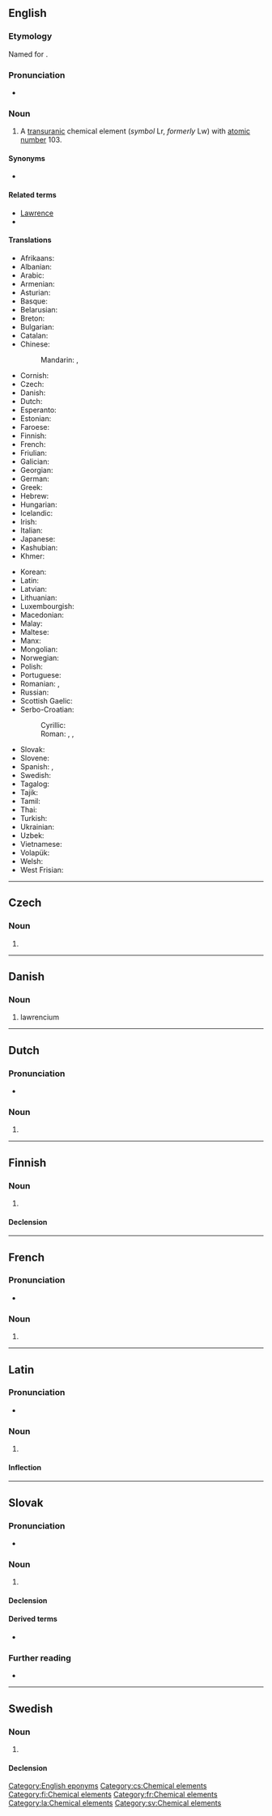 {{also|Lawrencium}}
==English==
{{elements|Lr|nobelium|No|rutherfordium|Rf}}

===Etymology===
Named for {{w|Ernest Lawrence}}.

===Pronunciation===
* {{audio|En-lawrencium.oga|Audio|lang=en}}

===Noun===
{{en-noun|-}}
{{wikipedia}}

# A [[transuranic]] chemical element (''symbol'' Lr, ''formerly'' Lw) with [[atomic number]] 103.

====Synonyms====
* {{l|en|unniltrium}}

====Related terms====
* [[w:Ernest Lawrence|Lawrence]]
* {{l|en|lawrencate}}

====Translations====
{{trans-top|chemical element}}
* Afrikaans: {{t|af|lawrencium}}
* Albanian: {{t|sq|lorencium}}
* Arabic: {{t|ar|لُورَنْسِيُوم|tr=loransiyum|m}}
* Armenian: {{t|hy|լոուրենսիում}}
* Asturian: {{t|ast|laurenciu|m}}
* Basque: {{t|eu|laurentzioa}}
* Belarusian: {{t|be|лаўрэнсiй|tr=laurénsij|m}}
* Breton: {{t|br|laorenciom}}
* Bulgarian: {{t|bg|лавренций|tr=lavréntsij|m}}
* Catalan: {{t+|ca|laurenci|m}}
* Chinese:
*: Mandarin: {{t+|cmn|鐒}}, {{t+|cmn|铹|tr=láo}}
* Cornish: {{t|kw|lawrencyum}}
* Czech: {{t+|cs|lawrencium}}
* Danish: {{t+|da|lawrencium}}
* Dutch: {{t+|nl|lawrencium|n}}
* Esperanto: {{t+|eo|laŭrencio}}
* Estonian: {{t+|et|lavrentsium}}
* Faroese: {{t|fo|lawrencium}}
* Finnish: {{t+|fi|lawrencium}}
* French: {{t+|fr|lawrencium|m}}
* Friulian: {{t|fur|laurenzi}}
* Galician: {{t+|gl|laurencio|m}}
* Georgian: {{t|ka|ლაურენსიუმი}}
* German: {{t+|de|Lawrencium|n}}
* Greek: {{t+|el|λωρένσιο|n}}
* Hebrew: {{t+|he|לורנציום|tr=loréntsiyum}}
* Hungarian: {{t+|hu|laurencium}}
* Icelandic: {{t|is|lárensín}}
* Irish: {{t|ga|láirinciam}}
* Italian: {{t+|it|laurenzio|m}}
* Japanese: {{t+|ja|ローレンシウム|tr=rorenshiumu}}
* Kashubian: {{t|csb|lorens}}
* Khmer: {{t|km|ឡូរ៉ង់ស្យូម|tr=loorɑŋsyum}}
{{trans-mid}}
* Korean: {{t+|ko|로렌슘}}
* Latin: {{t+|la|lawrencium}}
* Latvian: {{t|lv|lourensijs|m}}
* Lithuanian: {{t+|lt|laurencis|m}}
* Luxembourgish: {{t|lb|Lawrencium}}
* Macedonian: {{t|mk|лоренсиум|tr=lorénsium|m}}
* Malay: {{t|ms|lawrensium}}
* Maltese: {{t|mt|lawrenzjum}}
* Manx: {{t|gv|lawrencium}}
* Mongolian: {{t|mn|лоуренси}}
* Norwegian: {{t|no|lawrencium}}
* Polish: {{t+|pl|lorens|m}}
* Portuguese: {{t+|pt|laurêncio|m}}
* Romanian: {{t+|ro|lawrenciu|n}}, {{t+|ro|lawrențiu|n}}
* Russian: {{t+|ru|лоуре́нсий|m}}
* Scottish Gaelic: {{t|gd|làirinciam}}
* Serbo-Croatian:
*: Cyrillic: {{t-check|sh|лавренциjум|m}}
*: Roman: {{t-check|sh|lavrencijum|m}}, {{t-check|sh|lawrencij|m}}, {{t+check|sh|lorensij|m}}
* Slovak: {{t|sk|lawrencium}}
* Slovene: {{t+|sl|lavrencij}}
* Spanish: {{t|es|lawrencio|m}}, {{t+|es|laurencio|m}}
* Swedish: {{t+|sv|lawrencium|n}}
* Tagalog: {{t|tl|lawrensyo}}
* Tajik: {{t|tg|lourensi'}}
* Tamil: {{t|ta|லோரென்சியம்}}
* Thai: {{t|th|ลอร์เรนเซียม|tr=lorēnsiam}}
* Turkish: {{t+|tr|lorentiyum}}
* Ukrainian: {{t|uk|лоуренсiй|tr=lourénsij|m}}
* Uzbek: {{t|uz|лоуренсий|tr=lourensiy|sc=Cyrl}}
* Vietnamese: {{t|vi|lorenxi}}
* Volapük: {{t+|vo|laurensin}}
* Welsh: {{t+|cy|lawrenciwm}}
* West Frisian: {{t|fy|lawrencium}}
{{trans-bottom}}

[[Category:English eponyms]]

----

==Czech==

===Noun===
{{cs-noun|g=n}}

# {{l|en|lawrencium}}

[[Category:cs:Chemical elements]]

----

==Danish==

===Noun===
{{da-noun}}

# lawrencium

----

==Dutch==
{{wikipedia|lang=nl}}
{{elements|Lr|nobelium|No|rutherfordium|Rf|lang=nl}}

===Pronunciation===
* {{audio|Nl-lawrencium.ogg|Audio|lang=nl}}

===Noun===
{{nl-noun|n|-|-}}

# {{l|en|lawrencium}}

----

==Finnish==
{{wikipedia|lang=fi}}

===Noun===
{{fi-noun}}

# {{l|en|lawrencium}}

====Declension====
{{fi-decl-risti|lawrencium|||a|i=0}}

[[Category:fi:Chemical elements]]

----

==French==

===Pronunciation===
* {{IPA|/lɔ.ʁɑ̃.sjɔm/|lang=fr}}

===Noun===
{{fr-noun|m}}

# {{l|en|lawrencium}}

[[Category:fr:Chemical elements]]

----

==Latin==
{{wikipedia|lang=la}}

===Pronunciation===
* {{la-IPA|lawrencium}}

===Noun===
{{la-noun|lawrencium|lawrenciī|n|second}}

# {{l|en|lawrencium}}

====Inflection====
{{la-decl-2nd-N|lawrenci}}

[[Category:la:Chemical elements]]

----

==Slovak==
{{elements|Lr|nobelium|No|rutherfordium|Rf|lang=sk}}

===Pronunciation===
* {{IPA|/ˈɫau̯rɛnt͡sium/|lang=sk}}

===Noun===
{{sk-noun|g=n|gen=lawrencia|decl=mesto}}

# {{l|en|lawrencium}} {{gloss|element}}

====Declension====
{{sk-decl-noun-sg|lawrencium|lawrencia|lawrenciu|lawrencium|lawrenciu|lawrenciom}}

====Derived terms====
* {{l|sk|lawrenciový}}

===Further reading===
* {{R:SDK}}

----

==Swedish==
{{wikipedia|lang=sv}}

===Noun===
{{sv-noun|n|-}}

# {{l|en|lawrencium}}

====Declension====
{{sv-noun-unc-irreg-n|2=lawrenciumet}}

[[Category:sv:Chemical elements]]